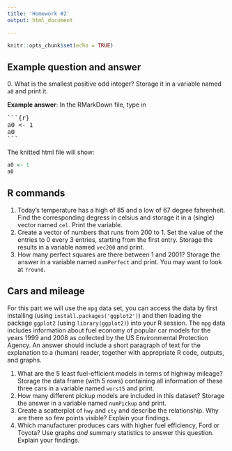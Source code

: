 ```yaml
---
title: 'Homework #2'
output: html_document

---
```


```r
knitr::opts_chunk$set(echo = TRUE)
```

## Example question and answer
0\. What is the smallest positive odd integer? Storage it in a variable named `a0` and print it.

**Example answer**:
In the RMarkDown file, type in
<pre>```{r}
a0 <- 1
a0
```</pre>
The knitted html file will show:
```r
a0 <- 1
a0
```

## R commands
1. Today's temperature has a high of 85 and a low of 67 degree fahrenheit.  Find the corresponding degress in celsius and storage it in a (single) vector named `cel`. Print the variable.
2. Create a vector of numbers that runs from 200 to 1. Set the value of the entries to 0 every 3 entries, starting from the first entry. Storage the results in a variable named `vec200` and print.
3. How many perfect squares are there between 1 and 2001? Storage the answer in a  variable named `numPerfect` and print. You may want to look at `?round`.

## Cars and mileage
For this part we will use the `mpg` data set, you can access the data by first installing (using `install.packages('ggplot2')`) and then loading the package `ggplot2` (using `library(ggplot2)`) into your R session. The `mpg` data includes information about fuel economy of popular car models
for the years 1999 and 2008 as collected by the US Environmental Protection Agency. An answer should include a short paragraph of text for the explanation to a (human) reader, together with appropriate R code, outputs, and graphs.

1. What are the 5 least fuel-efficient models in terms of highway mileage? Storage the data frame (with 5 rows) containing all information of these three cars in a variable named `worst5` and print.
2. How many different pickup models are included in this dataset? Storage the answer in  a variable named `numPickup` and print.
3. Create a scatterplot of `hwy` and `cty` and describe the relationship. Why are there so few points visible? Explain your findings.
4. Which manufacturer produces cars with higher fuel efficiency, Ford or Toyota? Use graphs *and* summary statistics to answer this question. Explain your findings.
